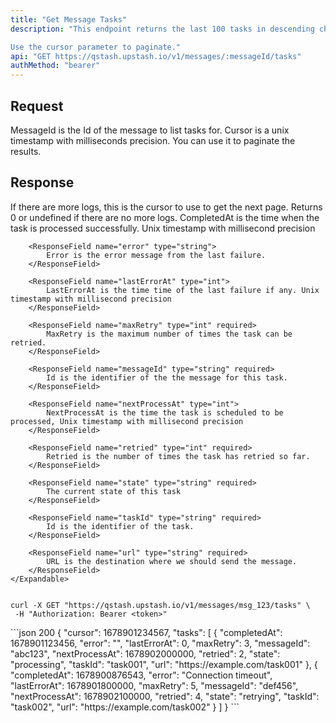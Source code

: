 ```yaml
---
title: "Get Message Tasks"
description: "This endpoint returns the last 100 tasks in descending chronological order.           

Use the cursor parameter to paginate."
api: "GET https://qstash.upstash.io/v1/messages/:messageId/tasks"
authMethod: "bearer"
---
```


## Request

<ParamField path="messageId" type="string" required>
  MessageId is the Id of the message to list tasks for.
</ParamField>

<ParamField query="cursor" type="int">
  Cursor is a unix timestamp with milliseconds precision. You can use it to
  paginate the results.
</ParamField>

## Response

<ResponseField name="cursor" type="int">
  If there are more logs, this is the cursor to use to get the next page.
  Returns 0 or undefined if there are no more logs.
</ResponseField>

<ResponseField name="tasks" type="Array<Task>" required>
    <Expandable title="Task">
        <ResponseField name="completedAt" type="int">
            CompletedAt is the time when the task is processed successfully. Unix timestamp with millisecond precision
        </ResponseField>

        <ResponseField name="error" type="string">
            Error is the error message from the last failure.
        </ResponseField>

        <ResponseField name="lastErrorAt" type="int">
            LastErrorAt is the time time of the last failure if any. Unix timestamp with millisecond precision
        </ResponseField>

        <ResponseField name="maxRetry" type="int" required>
            MaxRetry is the maximum number of times the task can be retried.
        </ResponseField>

        <ResponseField name="messageId" type="string" required>
            Id is the identifier of the the message for this task.
        </ResponseField>

        <ResponseField name="nextProcessAt" type="int">
            NextProcessAt is the time the task is scheduled to be processed, Unix timestamp with millisecond precision
        </ResponseField>

        <ResponseField name="retried" type="int" required>
            Retried is the number of times the task has retried so far.
        </ResponseField>

        <ResponseField name="state" type="string" required>
            The current state of this task
        </ResponseField>

        <ResponseField name="taskId" type="string" required>
            Id is the identifier of the task.
        </ResponseField>

        <ResponseField name="url" type="string" required>
            URL is the destination where we should send the message.
        </ResponseField>
    </Expandable>

</ResponseField>

<RequestExample>

```shell curl

curl -X GET "https://qstash.upstash.io/v1/messages/msg_123/tasks" \
 -H "Authorization: Bearer <token>"

```

</RequestExample>

<ResponseExample>
```json 200
{
  "cursor": 1678901234567,
  "tasks": [
    {
      "completedAt": 1678901123456,
      "error": "",
      "lastErrorAt": 0,
      "maxRetry": 3,
      "messageId": "abc123",
      "nextProcessAt": 1678902000000,
      "retried": 2,
      "state": "processing",
      "taskId": "task001",
      "url": "https://example.com/task001"
    },
    {
      "completedAt": 1678900876543,
      "error": "Connection timeout",
      "lastErrorAt": 1678901800000,
      "maxRetry": 5,
      "messageId": "def456",
      "nextProcessAt": 1678902100000,
      "retried": 4,
      "state": "retrying",
      "taskId": "task002",
      "url": "https://example.com/task002"
    }
  ]
}
```
</ResponseExample>
